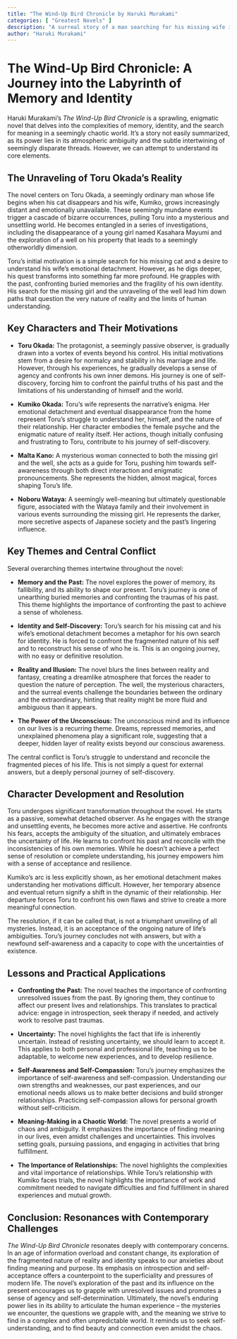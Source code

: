 ```yaml
---
title: "The Wind-Up Bird Chronicle by Haruki Murakami"
categories: [ "Greatest Novels" ]
description: "A surreal story of a man searching for his missing wife in Tokyo."
author: "Haruki Murakami"
---
```

# The Wind-Up Bird Chronicle: A Journey into the Labyrinth of Memory and Identity

Haruki Murakami's *The Wind-Up Bird Chronicle* is a sprawling, enigmatic novel that delves into the complexities of memory, identity, and the search for meaning in a seemingly chaotic world. It's a story not easily summarized, as its power lies in its atmospheric ambiguity and the subtle intertwining of seemingly disparate threads.  However, we can attempt to understand its core elements.

## The Unraveling of Toru Okada's Reality

The novel centers on Toru Okada, a seemingly ordinary man whose life begins when his cat disappears and his wife, Kumiko, grows increasingly distant and emotionally unavailable. These seemingly mundane events trigger a cascade of bizarre occurrences, pulling Toru into a mysterious and unsettling world. He becomes entangled in a series of investigations, including the disappearance of a young girl named Kasahara Mayumi and the exploration of a well on his property that leads to a seemingly otherworldly dimension.

Toru's initial motivation is a simple search for his missing cat and a desire to understand his wife's emotional detachment. However, as he digs deeper, his quest transforms into something far more profound. He grapples with the past, confronting buried memories and the fragility of his own identity. His search for the missing girl and the unraveling of the well lead him down paths that question the very nature of reality and the limits of human understanding.


## Key Characters and Their Motivations

* **Toru Okada:** The protagonist, a seemingly passive observer, is gradually drawn into a vortex of events beyond his control.  His initial motivations stem from a desire for normalcy and stability in his marriage and life.  However, through his experiences, he gradually develops a sense of agency and confronts his own inner demons.  His journey is one of self-discovery, forcing him to confront the painful truths of his past and the limitations of his understanding of himself and the world.

* **Kumiko Okada:** Toru's wife represents the narrative's enigma. Her emotional detachment and eventual disappearance from the home represent Toru's struggle to understand her, himself, and the nature of their relationship. Her character embodies the female psyche and the enigmatic nature of reality itself. Her actions, though initially confusing and frustrating to Toru, contribute to his journey of self-discovery.

* **Malta Kano:**  A mysterious woman connected to both the missing girl and the well, she acts as a guide for Toru, pushing him towards self-awareness through both direct interaction and enigmatic pronouncements. She represents the hidden, almost magical, forces shaping Toru's life.

* **Noboru Wataya:** A seemingly well-meaning but ultimately questionable figure, associated with the Wataya family and their involvement in various events surrounding the missing girl. He represents the darker, more secretive aspects of Japanese society and the past's lingering influence.


## Key Themes and Central Conflict

Several overarching themes intertwine throughout the novel:

* **Memory and the Past:** The novel explores the power of memory, its fallibility, and its ability to shape our present. Toru's journey is one of unearthing buried memories and confronting the traumas of his past. This theme highlights the importance of confronting the past to achieve a sense of wholeness.

* **Identity and Self-Discovery:**  Toru's search for his missing cat and his wife's emotional detachment becomes a metaphor for his own search for identity.  He is forced to confront the fragmented nature of his self and to reconstruct his sense of who he is. This is an ongoing journey, with no easy or definitive resolution.

* **Reality and Illusion:** The novel blurs the lines between reality and fantasy, creating a dreamlike atmosphere that forces the reader to question the nature of perception. The well, the mysterious characters, and the surreal events challenge the boundaries between the ordinary and the extraordinary, hinting that reality might be more fluid and ambiguous than it appears.

* **The Power of the Unconscious:** The unconscious mind and its influence on our lives is a recurring theme.  Dreams, repressed memories, and unexplained phenomena play a significant role, suggesting that a deeper, hidden layer of reality exists beyond our conscious awareness.

The central conflict is Toru's struggle to understand and reconcile the fragmented pieces of his life.  This is not simply a quest for external answers, but a deeply personal journey of self-discovery.


## Character Development and Resolution

Toru undergoes significant transformation throughout the novel.  He starts as a passive, somewhat detached observer.  As he engages with the strange and unsettling events, he becomes more active and assertive.  He confronts his fears, accepts the ambiguity of the situation, and ultimately embraces the uncertainty of life.  He learns to confront his past and reconcile with the inconsistencies of his own memories.  While he doesn't achieve a perfect sense of resolution or complete understanding, his journey empowers him with a sense of acceptance and resilience.

Kumiko's arc is less explicitly shown, as her emotional detachment makes understanding her motivations difficult.  However, her temporary absence and eventual return signify a shift in the dynamic of their relationship.  Her departure forces Toru to confront his own flaws and strive to create a more meaningful connection.

The resolution, if it can be called that, is not a triumphant unveiling of all mysteries.  Instead, it is an acceptance of the ongoing nature of life's ambiguities.  Toru's journey concludes not with answers, but with a newfound self-awareness and a capacity to cope with the uncertainties of existence.


## Lessons and Practical Applications

* **Confronting the Past:** The novel teaches the importance of confronting unresolved issues from the past.  By ignoring them, they continue to affect our present lives and relationships.  This translates to practical advice: engage in introspection, seek therapy if needed, and actively work to resolve past traumas.

* **Uncertainty:** The novel highlights the fact that life is inherently uncertain. Instead of resisting uncertainty, we should learn to accept it. This applies to both personal and professional life, teaching us to be adaptable, to welcome new experiences, and to develop resilience.

* **Self-Awareness and Self-Compassion:**  Toru's journey emphasizes the importance of self-awareness and self-compassion.  Understanding our own strengths and weaknesses, our past experiences, and our emotional needs allows us to make better decisions and build stronger relationships.  Practicing self-compassion allows for personal growth without self-criticism.

* **Meaning-Making in a Chaotic World:** The novel presents a world of chaos and ambiguity. It emphasizes the importance of finding meaning in our lives, even amidst challenges and uncertainties. This involves setting goals, pursuing passions, and engaging in activities that bring fulfillment.

* **The Importance of Relationships:** The novel highlights the complexities and vital importance of relationships. While Toru's relationship with Kumiko faces trials, the novel highlights the importance of work and commitment needed to navigate difficulties and find fulfillment in shared experiences and mutual growth.


## Conclusion: Resonances with Contemporary Challenges

*The Wind-Up Bird Chronicle* resonates deeply with contemporary concerns. In an age of information overload and constant change, its exploration of the fragmented nature of reality and identity speaks to our anxieties about finding meaning and purpose. Its emphasis on introspection and self-acceptance offers a counterpoint to the superficiality and pressures of modern life. The novel's exploration of the past and its influence on the present encourages us to grapple with unresolved issues and promotes a sense of agency and self-determination. Ultimately, the novel's enduring power lies in its ability to articulate the human experience – the mysteries we encounter, the questions we grapple with, and the meaning we strive to find in a complex and often unpredictable world. It reminds us to seek self-understanding, and to find beauty and connection even amidst the chaos.

